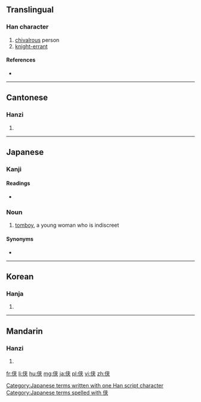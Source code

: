 {{also|俠}}
==Translingual==

===Han character===
{{Han char|rn=9|rad=人|as=06|sn=8|four=|canj=人大廿 (OKT)|ids=⿰[[亻]][[夹]]}}

# [[chivalrous]] person
# [[knight-errant]]

====References====
* {{Han ref|kx=0102.291|dkj=00625|dj=0218.080|hdz=10147.010|uh=4FA0|ud=20384}}

----

==Cantonese==

===Hanzi===
{{yue-hanzi|jyut=[[haap6]], [[hap6]]|y=haap6, hap6|tra=俠}}

# {{defn|lang=yue|sort=人06}}

----

==Japanese==

===Kanji===
{{ja-kanji|grade=|rs=人06}}

====Readings====
* {{ja-readings|on=[[きょう]] (kyō)|kun=[[おとこだて]] (otokodate), [[きゃん]] (kyan)}}

===Noun===
{{ja-noun|k|hira=きゃん|rom=kyan}} 

# [[tomboy]], a young woman who is indiscreet

====Synonyms====
* {{l|ja|お侠}}

[[Category:Japanese terms written with one Han script character]]
[[Category:Japanese terms spelled with 侠]]

----

==Korean==

===Hanja===
{{ko-hanja|hangeul=[[협]], [[겹]]|rv=hyeop, gyeop|mr=hyŏp, kyŏp}}

# {{defn|lang=ko|sort=人06}}

----

==Mandarin==

===Hanzi===
{{cmn-hanzi|tra=俠|pin=[[xiá]] ([[xia2]])|wg=hsia<sup>2</sup>}}

# {{defn|lang=cmn|sort=人06}}

[[fr:侠]]
[[li:侠]]
[[hu:侠]]
[[mg:侠]]
[[ja:侠]]
[[pl:侠]]
[[vi:侠]]
[[zh:侠]]